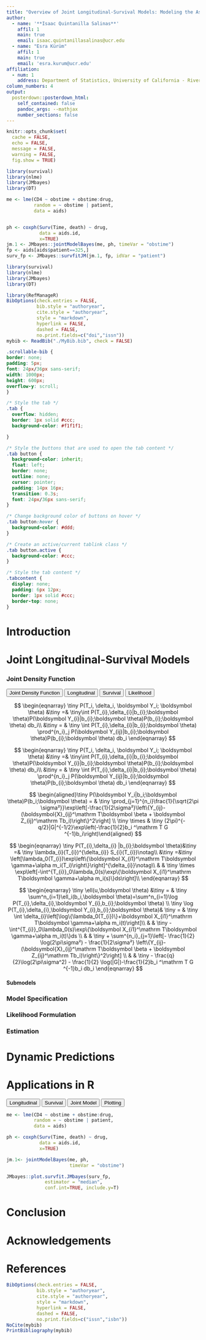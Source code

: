 ```yaml
---
title: "Overview of Joint Longitudinal-Survival Models: Modeling the Association Between Dependent Outcomes"
author:
  - name: '**Isaac Quintanilla Salinas**'
    affil: 1
    main: true
    email: isaac.quintanillasalinas@ucr.edu
  - name: "Esra Kürüm"
    affil: 1
    main: true
    email: 'esra.kurum@ucr.edu'
affiliation:
  - num: 1
    address: Department of Statistics, University of California - Riverside
column_numbers: 4
output: 
  posterdown::posterdown_html:
    self_contained: false
    pandoc_args: --mathjax
    number_sections: false
---
```


```r
knitr::opts_chunk$set(
  cache = FALSE,
  echo = FALSE,
  message = FALSE, 
  warning = FALSE,
  fig.show = TRUE)

library(survival)
library(nlme)
library(JMbayes)
library(DT)

me <- lme(CD4 ~ obstime + obstime:drug,
          random = ~ obstime | patient, 
          data = aids)


ph <- coxph(Surv(Time, death) ~ drug,
            data = aids.id,
            x=TRUE)
jm.1 <- JMbayes::jointModelBayes(me, ph, timeVar = "obstime")
fp <- aids[aids$patient==325,]
surv_fp <- JMbayes::survfitJM(jm.1, fp, idVar = "patient")

```


```r
library(survival)
library(nlme)
library(JMbayes)
library(DT)
```


```r
library(RefManageR)
BibOptions(check.entries = FALSE,
           bib.style = "authoryear",
           cite.style = "authoryear",
           style = "markdown",
           hyperlink = FALSE,
           dashed = FALSE,
           no.print.fields=c("doi","issn"))
mybib <- ReadBib("./MyBib.bib", check = FALSE)
```


```css
.scrollable-bib {
border: none;
padding: 5px;
font: 24px/36px sans-serif;
width: 1000px;
height: 600px;
overflow-y: scroll;
} 

/* Style the tab */
.tab {
  overflow: hidden;
  border: 1px solid #ccc;
  background-color: #f1f1f1;

}

/* Style the buttons that are used to open the tab content */
.tab button {
  background-color: inherit;
  float: left;
  border: none;
  outline: none;
  cursor: pointer;
  padding: 14px 16px;
  transition: 0.3s;
  font: 24px/36px sans-serif;
}

/* Change background color of buttons on hover */
.tab button:hover {
  background-color: #ddd;
}

/* Create an active/current tablink class */
.tab button.active {
  background-color: #ccc;
}

/* Style the tab content */
.tabcontent {
  display: none;
  padding: 6px 12px;
  border: 1px solid #ccc;
  border-top: none;
}

```

# Introduction

# Joint Longitudinal-Survival Models

### Joint Density Function

<div class="tab">
  <button class="tablinks" onclick="openCity(event, 'Rome')">Joint Density Function</button>
  <button class="tablinks" onclick="openCity(event, 'Cape Town')">Longitudinal</button>
  <button class="tablinks" onclick="openCity(event, 'Buenos Aires')">Survival</button>
  <button class="tablinks" onclick="openCity(event, 'New York')">Likelihood</button>
</div>

<div id="Rome" class="tabcontent">


$$
\begin{eqnarray}
\tiny P(T_i, \delta_i, \boldsymbol Y_i; \boldsymbol \theta) &\tiny =& \tiny\int   P(T_{i},\delta_{i}|b_{i};\boldsymbol \theta)P(\boldsymbol Y_{i}|b_{i};\boldsymbol \theta)P(b_{i};\boldsymbol \theta) db_i\\
&\tiny = & \tiny \int P(T_{i},\delta_{i}|b_{i};\boldsymbol \theta) \prod^{n_i}_j P(\boldsymbol Y_{ij}|b_{i};\boldsymbol \theta)P(b_{i};\boldsymbol \theta) db_i
\end{eqnarray}
$$
</div>

<div id="Rome" class="tabcontent">


$$
\begin{eqnarray}
\tiny P(T_i, \delta_i, \boldsymbol Y_i; \boldsymbol \theta) &\tiny =& \tiny\int   P(T_{i},\delta_{i}|b_{i};\boldsymbol \theta)P(\boldsymbol Y_{i}|b_{i};\boldsymbol \theta)P(b_{i};\boldsymbol \theta) db_i\\
&\tiny = & \tiny \int P(T_{i},\delta_{i}|b_{i};\boldsymbol \theta) \prod^{n_i}_j P(\boldsymbol Y_{ij}|b_{i};\boldsymbol \theta)P(b_{i};\boldsymbol \theta) db_i
\end{eqnarray}
$$
</div>

<div id="Cape Town" class="tabcontent">


$$
\begin{aligned}\tiny  P(\boldsymbol Y_i|b_i;\boldsymbol \theta)P(b_i;\boldsymbol \theta) = & \tiny \prod_{j=1}^{n_i}\frac{1}{\sqrt{2\pi \sigma²}}\exp\left[-\frac{1}{2\sigma²}\left\{Y_{ij}-(\boldsymbol{X}_{ij}^\mathrm T\boldsymbol \beta + \boldsymbol Z_{ij}^\mathrm Tb_i)\right\}^2\right] \\
\tiny \times & \tiny (2\pi)^{-q/2}|G|^{-1/2}\exp\left(-\frac{1}{2}b_i
^\mathrm T G ^{-1}b_i\right)\end{aligned}
$$
</div>

<div id="Buenos Aires" class="tabcontent">


$$
\begin{eqnarray}
\tiny P(T_{i},\delta_{i} |b_{i};\boldsymbol \theta)&\tiny =& \tiny \lambda_{i}(T_{i})^{\delta_{i}} S_{i}(T_{i})\notag\\
&\tiny =&\tiny \left[\lambda_0(T_{i})\exp\left\{\boldsymbol X_{i1}^\mathrm T\boldsymbol \gamma+\alpha m_i(T_i)\right\}\right]^{\delta_{i}}\notag\\
& & \tiny \times \exp\left[-\int^{T_{i}}_0\lambda_0(s)\exp\{\boldsymbol X_{i1}^\mathrm T\boldsymbol \gamma+\alpha m_i(s)\}ds\right]\\ \end{eqnarray}
$$
</div>


<div id="New York" class="tabcontent">


$$
\begin{eqnarray}
\tiny \ell(u,\boldsymbol \theta) &\tiny  = & \tiny \sum^n_{i=1}\ell_i(b_i,\boldsymbol \theta)=\sum^n_{i=1}\log P(T_{i},\delta_{i},\boldsymbol Y_{i},b_{i};\boldsymbol \theta) \\
\tiny \log P(T_{i},\delta_{i},\boldsymbol Y_{i},b_{i};\boldsymbol \theta)& \tiny = & \tiny \int \delta_{i}\left[\log\{\lambda_0(T_{i})\}+\boldsymbol X_{i1}^\mathrm T\boldsymbol \gamma+\alpha m_i(t)\right]\\
& & \tiny - \int^{T_{i}}_0\lambda_0(s)\exp\{\boldsymbol X_{i1}^\mathrm T\boldsymbol \gamma+\alpha m_i(t)\}ds \\
& & \tiny + \sum^{n_i}_{j=1}\left[- \frac{1}{2} \log(2\pi\sigma²) - \frac{1}{2\sigma²} \left\{Y_{ij}-(\boldsymbol{X}_{ij}^\mathrm T\boldsymbol \beta + \boldsymbol Z_{ij}^\mathrm Tb_i)\right\}^2\right] \\
& & \tiny - \frac{q}{2}\log(2\pi\sigma^2) - \frac{1}{2} \log(|G|)-\frac{1}{2}b_i
^\mathrm T G ^{-1}b_i db_i
\end{eqnarray}
$$
</div>


#### Submodels

### Model Specification

### Likelihood Formulation

### Estimation

# Dynamic Predictions

# Applications in R

<div class="tab">
  <button class="tablinks" onclick="openCity(event, 'London')">Longitudinal</button>
  <button class="tablinks" onclick="openCity(event, 'Paris')">Survival</button>
  <button class="tablinks" onclick="openCity(event, 'Tokyo')">Joint Model</button>
  <button class="tablinks" onclick="openCity(event, 'Los Angeles')">Plotting</button>
</div>

<div id="London" class="tabcontent">
```r
me <- lme(CD4 ~ obstime + obstime:drug,
          random = ~ obstime | patient, 
          data = aids)
```

</div>

<div id="Paris" class="tabcontent">
```r
ph <- coxph(Surv(Time, death) ~ drug,
            data = aids.id,
            x=TRUE)
```
</div>

<div id="Tokyo" class="tabcontent">
```r
jm.1<- jointModelBayes(me, ph, 
                       timeVar = "obstime")
```

</div>

<div id="Los Angeles" class="tabcontent">
```r
JMbayes::plot.survfit.JMbayes(surv_fp,
              estimator = "median", 
              conf.int=TRUE, include.y=T)
```
</div>

<script>
function openCity(evt, cityName) {
  var i, tabcontent, tablinks;
  tabcontent = document.getElementsByClassName("tabcontent");
  for (i = 0; i < tabcontent.length; i++) {
    tabcontent[i].style.display = "none";
  }
  tablinks = document.getElementsByClassName("tablinks");
  for (i = 0; i < tablinks.length; i++) {
    tablinks[i].className = tablinks[i].className.replace(" active", "");
  }
  document.getElementById(cityName).style.display = "block";
  evt.currentTarget.className += " active";
}
</script>
   
# Conclusion

# Acknowledgements

# References

<div class="scrollable-bib">
```r
BibOptions(check.entries = FALSE,
           bib.style = "authoryear",
           cite.style = "authoryear",
           style = "markdown",
           hyperlink = FALSE,
           dashed = FALSE,
           no.print.fields=c("issn","isbn"))
NoCite(mybib)
PrintBibliography(mybib)
```
</div>